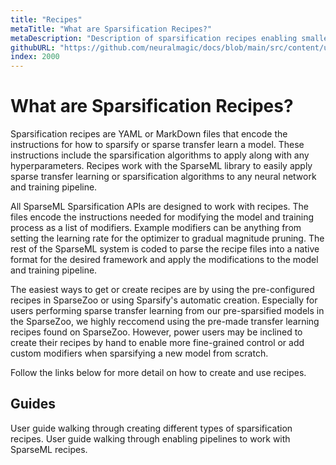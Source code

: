 ```yaml
---
title: "Recipes"
metaTitle: "What are Sparsification Recipes?"
metaDescription: "Description of sparsification recipes enabling smaller and more performant neural networks in deep learning"
githubURL: "https://github.com/neuralmagic/docs/blob/main/src/content/user-guide/recipes.mdx"
index: 2000
---
```


# What are Sparsification Recipes?

Sparsification recipes are YAML or MarkDown files that encode the instructions for how to sparsify or sparse transfer learn a model.
These instructions include the sparsification algorithms to apply along with any hyperparameters.
Recipes work with the SparseML library to easily apply sparse transfer learning or sparsification algorithms to any neural network and training pipeline.

All SparseML Sparsification APIs are designed to work with recipes.
The files encode the instructions needed for modifying the model and training process as a list of modifiers.
Example modifiers can be anything from setting the learning rate for the optimizer to gradual magnitude pruning.
The rest of the SparseML system is coded to parse the recipe files into a native format for the desired framework and apply the modifications to the model and training pipeline.

The easiest ways to get or create recipes are by using the pre-configured recipes in SparseZoo or using Sparsify's automatic creation.
Especially for users performing sparse transfer learning from our pre-sparsified models in the SparseZoo, we highly reccomend using the 
pre-made transfer learning recipes found on SparseZoo. However, power users may be inclined to create their recipes by hand to enable more 
fine-grained control or add custom modifiers when sparsifying a new model from scratch.

Follow the links below for more detail on how to create and use recipes.

## Guides

<LinkCards>
  <LinkCard href="./creating" heading="Creating Sparsification Recipes">
    User guide walking through creating different types of sparsification recipes.
  </LinkCard>

  <LinkCard href="./enabling" heading="Enabling Pipelines">
    User guide walking through enabling pipelines to work with SparseML recipes.
  </LinkCard>
</LinkCards>
